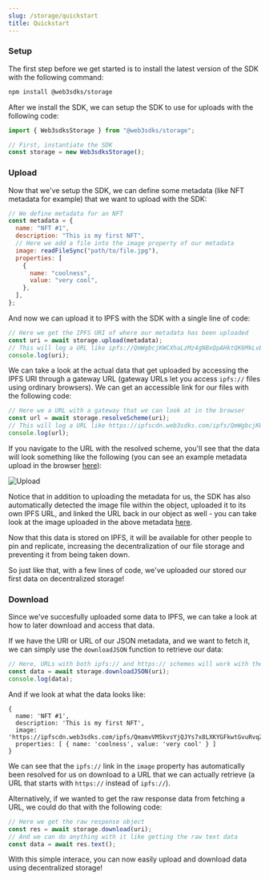 ```yaml
---
slug: /storage/quickstart
title: Quickstart
---
```



### Setup

The first step before we get started is to install the latest version of the SDK with the following command:

```bash npm2yarn
npm install @web3sdks/storage
```

After we install the SDK, we can setup the SDK to use for uploads with the following code:

```jsx
import { Web3sdksStorage } from "@web3sdks/storage";

// First, instantiate the SDK
const storage = new Web3sdksStorage();
```

### Upload

Now that we've setup the SDK, we can define some metadata (like NFT metadata for example) that we want to upload with the SDK:

```jsx
// We define metadata for an NFT
const metadata = {
  name: "NFT #1",
  description: "This is my first NFT",
  // Here we add a file into the image property of our metadata
  image: readFileSync("path/to/file.jpg"),
  properties: [
    {
      name: "coolness",
      value: "very cool",
    },
  ],
};
```

And now we can upload it to IPFS with the SDK with a single line of code:

```jsx
// Here we get the IPFS URI of where our metadata has been uploaded
const uri = await storage.upload(metadata);
// This will log a URL like ipfs://QmWgbcjKWCXhaLzMz4gNBxQpAHktQK6MkLvBkKXbsoWEEy/0
console.log(uri);
```

We can take a look at the actual data that get uploaded by accessing the IPFS URI through a gateway URL (gateway URLs let you access `ipfs://` files using ordinary browsers). We can get an accessible link for our files with the following code:

```jsx
// Here we a URL with a gateway that we can look at in the browser
const url = await storage.resolveScheme(uri);
// This will log a URL like https://ipfscdn.web3sdks.com/ipfs/QmWgbcjKWCXhaLzMz4gNBxQpAHktQK6MkLvBkKXbsoWEEy/0
console.log(url);
```

If you navigate to the URL with the resolved scheme, you'll see that the data will look something like the following (you can see an example metadata upload in the browser [here](https://ipfscdn.web3sdks.com/ipfs/QmWgbcjKWCXhaLzMz4gNBxQpAHktQK6MkLvBkKXbsoWEEy/0)):

![Upload](./assets/upload.png)

Notice that in addition to uploading the metadata for us, the SDK has also automatically detected the image file within the object, uploaded it to its own IPFS URL, and linked the URL back in our object as well - you can take look at the image uploaded in the above metadata [here](https://ipfscdn.web3sdks.com/ipfs/QmamvVM5kvsYjQJYs7x8LXKYGFkwtGvuRvqZsuzvpHmQq9/0).

Now that this data is stored on IPFS, it will be available for other people to pin and replicate, increasing the decentralization of our file storage and preventing it from being taken down.

So just like that, with a few lines of code, we've uploaded our stored our first data on decentralized storage!

### Download

Since we've succesfully uploaded some data to IPFS, we can take a look at how to later download and access that data.

If we have the URI or URL of our JSON metadata, and we want to fetch it, we can simply use the `downloadJSON` function to retrieve our data:

```jsx
// Here, URLs with both ipfs:// and https:// schemes will work with the SDK
const data = await storage.downloadJSON(uri);
console.log(data);
```

And if we look at what the data looks like:

```
{
  name: 'NFT #1',
  description: 'This is my first NFT',
  image: 'https://ipfscdn.web3sdks.com/ipfs/QmamvVM5kvsYjQJYs7x8LXKYGFkwtGvuRvqZsuzvpHmQq9/0',
  properties: [ { name: 'coolness', value: 'very cool' } ]
}
```

We can see that the `ipfs://` link in the `image` property has automatically been resolved for us on download to a URL that we can actually retrieve (a URL that starts with `https://` instead of `ipfs://`).

Alternatively, if we wanted to get the raw response data from fetching a URL, we could do that with the following code:

```jsx
// Here we get the raw response object
const res = await storage.download(uri);
// And we can do anything with it like getting the raw text data
const data = await res.text();
```

With this simple interace, you can now easily upload and download data using decentralized storage!
